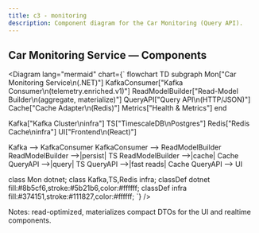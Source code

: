 ```yaml
---
title: c3 - monitoring
description: Component diagram for the Car Monitoring (Query API).
---
```


## Car Monitoring Service — Components

<Diagram lang="mermaid" chart={`
flowchart TD
  subgraph Mon["Car Monitoring Service\n(.NET)"]
    KafkaConsumer["Kafka Consumer\n(telemetry.enriched.v1)"]
    ReadModelBuilder["Read-Model Builder\n(aggregate, materialize)"]
    QueryAPI["Query API\n(HTTP/JSON)"]
    Cache["Cache Adapter\n(Redis)"]
    Metrics["Health & Metrics"]
  end

  Kafka["Kafka Cluster\ninfra"]
  TS["TimescaleDB\nPostgres"]
  Redis["Redis Cache\ninfra"]
  UI["Frontend\n(React)"]

  Kafka --> KafkaConsumer
  KafkaConsumer --> ReadModelBuilder
  ReadModelBuilder -->|persist| TS
  ReadModelBuilder -->|cache| Cache
  QueryAPI -->|query| TS
  QueryAPI -->|fast reads| Cache
  QueryAPI --> UI

  class Mon dotnet;
  class Kafka,TS,Redis infra;
  classDef dotnet fill:#8b5cf6,stroke:#5b21b6,color:#ffffff;
  classDef infra fill:#374151,stroke:#111827,color:#ffffff;
  `} />

Notes: read-optimized, materializes compact DTOs for the UI and realtime components.
